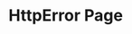 

<Meta title="pages/HttpError" component={HttpError} />

# HttpError Page

<ArgsTable of={HttpError} />

<Canvas>
    <Story name='404'>
        <HttpError 
            status='Oops! Page not found'        
            status_code = '404'
            description = 'we are sorry, but the page you requested was not found'
         />
    </Story>
</Canvas>